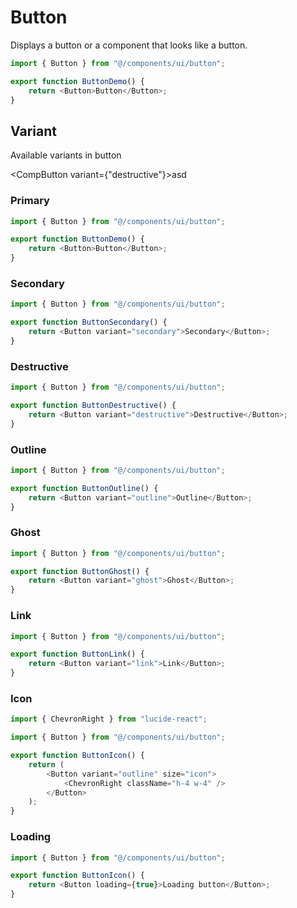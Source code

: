 # Button

Displays a button or a component that looks like a button.

```js filename="page.tsx" copy
import { Button } from "@/components/ui/button";

export function ButtonDemo() {
    return <Button>Button</Button>;
}
```

## Variant

Available variants in button


<CompButton variant={"destructive"}>asd</CompButton>

### Primary

```js filename="page.tsx" copy
import { Button } from "@/components/ui/button";

export function ButtonDemo() {
    return <Button>Button</Button>;
}
```

### Secondary

```js filename="page.tsx" copy
import { Button } from "@/components/ui/button";

export function ButtonSecondary() {
    return <Button variant="secondary">Secondary</Button>;
}
```

### Destructive

```js filename="page.tsx" copy
import { Button } from "@/components/ui/button";

export function ButtonDestructive() {
    return <Button variant="destructive">Destructive</Button>;
}
```

### Outline

```js filename="page.tsx" copy
import { Button } from "@/components/ui/button";

export function ButtonOutline() {
    return <Button variant="outline">Outline</Button>;
}
```

### Ghost

```js filename="page.tsx" copy
import { Button } from "@/components/ui/button";

export function ButtonGhost() {
    return <Button variant="ghost">Ghost</Button>;
}
```

### Link

```js filename="page.tsx" copy
import { Button } from "@/components/ui/button";

export function ButtonLink() {
    return <Button variant="link">Link</Button>;
}
```

### Icon

```js filename="page.tsx" copy
import { ChevronRight } from "lucide-react";

import { Button } from "@/components/ui/button";

export function ButtonIcon() {
    return (
        <Button variant="outline" size="icon">
            <ChevronRight className="h-4 w-4" />
        </Button>
    );
}
```

### Loading

```js filename="page.tsx" copy
import { Button } from "@/components/ui/button";

export function ButtonIcon() {
    return <Button loading={true}>Loading button</Button>;
}
```
